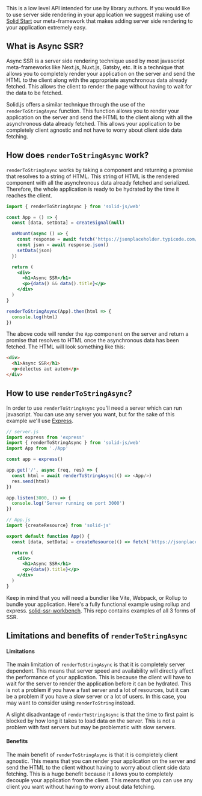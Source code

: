 
<Title>Async SSR</Title>

<Aside type="warning">
  This is a low level API intended for use by library authors. If you would like to use server side rendering in your application we suggest making use of <a href="https://start.solidjs.com/getting-started/what-is-solidstart">Solid Start</a> our meta-framework that makes adding server side rendering to your application extremely easy.
</Aside>

## What is Async SSR?

Async SSR is a server side rendering technique used by most javascript meta-frameworks like Next.js, Nuxt.js, Gatsby, etc. It is a technique that allows you to completely render your application on the server and send the HTML to the client along with the appropriate asynchronous data already fetched. This allows the client to render the page without having to wait for the data to be fetched.

Solid.js offers a similar technique through the use of the `renderToStringAsync` function. This function allows you to render your application on the server and send the HTML to the client along with all the asynchronous data already fetched. This allows your application to be completely client agnostic and not have to worry about client side data fetching.

## How does `renderToStringAsync` work?

`renderToStringAsync` works by taking a component and returning a promise that resolves to a string of HTML. This string of HTML is the rendered component with all the asynchronous data already fetched and serialized. Therefore, the whole application is ready to be hydrated by the time it reaches the client.

```jsx
import { renderToStringAsync } from 'solid-js/web'

const App = () => {
  const [data, setData] = createSignal(null)

  onMount(async () => {
    const response = await fetch('https://jsonplaceholder.typicode.com/todos/1')
    const json = await response.json()
    setData(json)
  })

  return (
    <div>
      <h1>Async SSR</h1>
      <p>{data() && data().title}</p>
    </div>
  )
}

renderToStringAsync(App).then(html => {
  console.log(html)
})
```

The above code will render the `App` component on the server and return a promise that resolves to HTML once the asynchronous data has been fetched. The HTML will look something like this:

```html
<div>
  <h1>Async SSR</h1>
  <p>delectus aut autem</p>
</div>
```

## How to use `renderToStringAsync`?

In order to use `renderToStringAsync` you'll need a server which can run javascript. You can use any server you want, but for the sake of this example we'll use [Express](https://expressjs.com/).

```js
// server.js
import express from 'express'
import { renderToStringAsync } from 'solid-js/web'
import App from './App'

const app = express()

app.get('/', async (req, res) => {
  const html = await renderToStringAsync(() => <App/>)
  res.send(html)
})

app.listen(3000, () => {
  console.log('Server running on port 3000')
})
```

```jsx
// App.js
import {createResource} from 'solid-js'

export default function App() {
  const [data, setData] = createResource(() => fetch('https://jsonplaceholder.typicode.com/todos/1').then(res => res.json()))

  return (
    <div>
      <h1>Async SSR</h1>
      <p>{data().title}</p>
    </div>
  )
}
```

<Aside type="general">
  Keep in mind that you will need a bundler like Vite, Webpack, or Rollup to bundle your application. Here's a fully functional example using rollup and express. <a href="https://github.com/ryansolid/solid-ssr-workbench">solid-ssr-workbench</a>. This repo contains examples of all 3 forms of SSR.
</Aside>

## Limitations and benefits of `renderToStringAsync`

#### Limitations 

The main limitation of `renderToStringAsync` is that it is completely server dependent. This means that server speed and availability will directly affect the performance of your application. This is because the client will have to wait for the server to render the application before it can be hydrated. This is not a problem if you have a fast server and a lot of resources, but it can be a problem if you have a slow server or a lot of users. In this case, you may want to consider using `renderToString` instead.

A slight disadvantage of `renderToStringAsync` is that the time to first paint is blocked by how long it takes to load data on the server. This is not a problem with fast servers but may be problematic with slow servers.

#### Benefits

The main benefit of `renderToStringAsync` is that it is completely client agnostic. This means that you can render your application on the server and send the HTML to the client without having to worry about client side data fetching. This is a huge benefit because it allows you to completely decouple your application from the client. This means that you can use any client you want without having to worry about data fetching.
